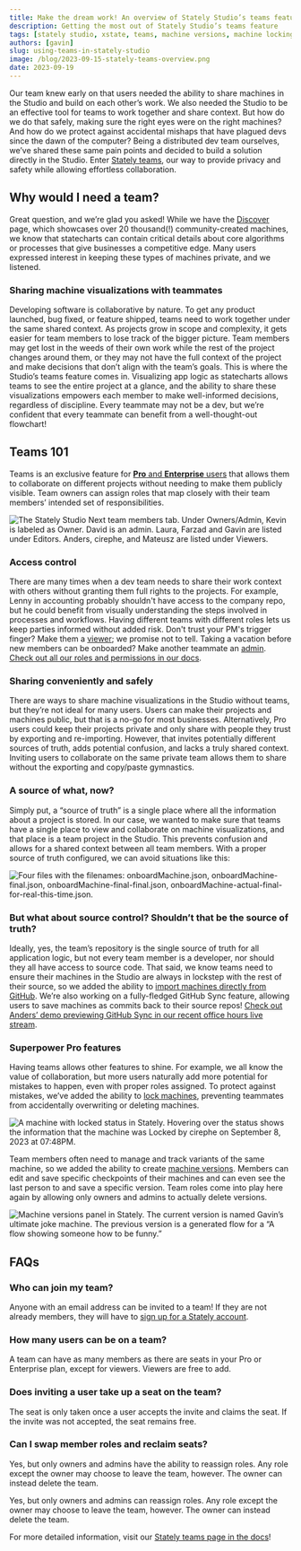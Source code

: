 ```yaml
---
title: Make the dream work! An overview of Stately Studio’s teams feature
description: Getting the most out of Stately Studio’s teams feature
tags: [stately studio, xstate, teams, machine versions, machine locking]
authors: [gavin]
slug: using-teams-in-stately-studio
image: /blog/2023-09-15-stately-teams-overview.png
date: 2023-09-19
---
```


Our team knew early on that users needed the ability to share machines in the Studio and build on each other’s work.
We also needed the Studio to be an effective tool for teams to work together and share context.
But how do we do that safely, making sure the right eyes were on the right machines?
And how do we protect against accidental mishaps that have plagued devs since the dawn of the computer?
Being a distributed dev team ourselves, we’ve shared these same pain points and decided to build a solution directly in the Studio.
Enter [Stately teams](https://stately.ai/docs/teams), our way to provide privacy and safety while allowing effortless collaboration.

<!--truncate-->

## Why would I need a team?

Great question, and we’re glad you asked!
While we have the [Discover](https://stately.ai/registry/discover) page, which showcases over 20 thousand(!) community-created machines, we know that statecharts can contain critical details about core algorithms or processes that give businesses a competitive edge.
Many users expressed interest in keeping these types of machines private, and we listened.

### Sharing machine visualizations with teammates

Developing software is collaborative by nature. To get any product launched, bug fixed, or feature shipped, teams need to work together under the same shared context.
As projects grow in scope and complexity, it gets easier for team members to lose track of the bigger picture.
Team members may get lost in the weeds of their own work while the rest of the project changes around them, or they may not have the full context of the project and make decisions that don’t align with the team’s goals.
This is where the Studio’s teams feature comes in.
Visualizing app logic as statecharts allows teams to see the entire project at a glance, and the ability to share these visualizations empowers each member to make well-informed decisions, regardless of discipline.
Every teammate may not be a dev, but we’re confident that every teammate can benefit from a well-thought-out flowchart!

## Teams 101

Teams is an exclusive feature for [**Pro** and **Enterprise** users](https://stately.ai/pricing) that allows them to collaborate on different projects without needing to make them publicly visible. Team owners can assign roles that map closely with their team members’ intended set of responsibilities.

![The Stately Studio Next team members tab. Under Owners/Admin, Kevin is labeled as Owner. David is an admin. Laura, Farzad and Gavin are listed under Editors. Anders, cirephe, and Mateusz are listed under Viewers.](./teamVNext.png)

### Access control

There are many times when a dev team needs to share their work context with others without granting them full rights to the projects.
For example, Lenny in accounting probably shouldn't have access to the company repo, but he could benefit from visually understanding the steps involved in processes and workflows.
Having different teams with different roles lets us keep parties informed without added risk.
Don't trust your PM's trigger finger? Make them a [viewer](https://stately.ai/docs/teams#viewer-role); we promise not to tell.
Taking a vacation before new members can be onboarded?
Make another teammate an [admin](https://stately.ai/docs/teams#admin-role).
[Check out all our roles and permissions in our docs](https://stately.ai/docs/teams#team-roles).

### Sharing conveniently and safely

There are ways to share machine visualizations in the Studio without teams, but they’re not ideal for many users.
Users can make their projects and machines public, but that is a no-go for most businesses.
Alternatively, Pro users could keep their projects private and only share with people they trust by exporting and re-importing. However, that invites potentially different sources of truth, adds potential confusion, and lacks a truly shared context.
Inviting users to collaborate on the same private team allows them to share without the exporting and copy/paste gymnastics.

### A source of what, now?

Simply put, a “source of truth” is a single place where all the information about a project is stored.
In our case, we wanted to make sure that teams have a single place to view and collaborate on machine visualizations, and that place is a team project in the Studio.
This prevents confusion and allows for a shared context between all team members. With a proper source of truth configured, we can avoid situations like this:

![Four files with the filenames: onboardMachine.json, onboardMachine-final.json, onboardMachine-final-final.json, onboardMachine-actual-final-for-real-this-time.json.](/blog/2023-09-15-file-confusion.png)

### But what about source control? Shouldn’t that be the source of truth?

Ideally, yes, the team’s repository is the single source of truth for all application logic, but not every team member is a developer, nor should they all have access to source code.
That said, we know teams need to ensure their machines in the Studio are always in lockstep with the rest of their source, so we added the ability to [import machines directly from GitHub](https://stately.ai/docs/import-from-github).
We’re also working on a fully-fledged GitHub Sync feature, allowing users to save machines as commits back to their source repos! [Check out Anders’ demo previewing GitHub Sync in our recent office hours live stream](https://www.youtube.com/watch?v=WelBycMg2eA&t=1293s).

### Superpower Pro features

Having teams allows other features to shine. For example, we all know the value of collaboration, but more users naturally add more potential for mistakes to happen, even with proper roles assigned. To protect against mistakes, we’ve added the ability to [lock machines](https://stately.ai/docs/lock-machines), preventing teammates from accidentally overwriting or deleting machines.

![A machine with locked status in Stately. Hovering over the status shows the information that the machine was Locked by cirephe on September 8, 2023 at 07:48PM.](./lockedScreenshot.png)

Team members often need to manage and track variants of the same machine, so we added the ability to create [machine versions](https://stately.ai/docs/versions). Members can edit and save specific checkpoints of their machines and can even see the last person to and save a specific version. Team roles come into play here again by allowing only owners and admins to actually delete versions.

![Machine versions panel in Stately. The current version is named Gavin’s ultimate joke machine. The previous version is a generated flow for a “A flow showing someone how to be funny.”](./versionScreenshot.png)

## FAQs

### Who can join my team?

Anyone with an email address can be invited to a team!
If they are not already members, they will have to [sign up for a Stately account](https://stately.ai/registry/login?).

### How many users can be on a team?

A team can have as many members as there are seats in your Pro or Enterprise plan, except for viewers.
Viewers are free to add.

### Does inviting a user take up a seat on the team?

The seat is only taken once a user accepts the invite and claims the seat.
If the invite was not accepted, the seat remains free.

### Can I swap member roles and reclaim seats?

Yes, but only owners and admins have the ability to reassign roles.
Any role except the owner may choose to leave the team, however.
The owner can instead delete the team.

Yes, but only owners and admins can reassign roles.
Any role except the owner may choose to leave the team, however.
The owner can instead delete the team.

For more detailed information, visit our [Stately teams page in the docs](https://stately.ai/docs/teams#teams-members-and-pro-plan-seats)!
